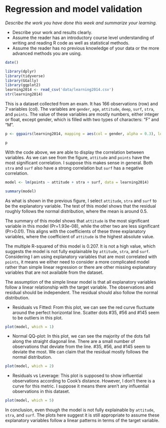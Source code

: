 # Regression and model validation


*Describe the work you have done this week and summarize your learning.*

- Describe your work and results clearly. 
- Assume the reader has an introductory course level understanding of writing and reading R code as well as statistical methods.
- Assume the reader has no previous knowledge of your data or the more advanced methods you are using.

```r
date()


```

```r

library(dplyr)
library(tidyverse)
library(GGally)
library(ggplot2)
learning2014 <- read_csv('data/learning2014.csv')
str(learning2014)
```


This is a dataset collected from an exam. It has 166 observations (row) and 7 variables (col). The variables are `gender`, `age`, `attitude`, `deep`, `surf`, `stra`, and `points`. The value of these variables are mostly numbers, either integer or float, except gender, which is filled with two types of characters: "F" and "M". 

```r

p <- ggpairs(learning2014, mapping = aes(col = gender, alpha = 0.3), lower = list(combo = wrap("facethist", bins = 20)))

p

```

With the code above, we are able to display the correlation between variables. As we can see from the figure, `attitude` and `points` have the most significant correlation. I suppose this makes sense in general.  Both `stra` and `surf` also have a strong correlation but `surf` has a negative correlation.


```r

model <- lm(points ~ attitude + stra + surf, data = learning2014)

summary(model)


```

<!--Explain and interpret the statistical test related to the model parameters-->
As what is shown in the previous figure, I select `attitude`, `stra` and `surf` to be the explanatory variable. The test of this model shows that the residual roughly follows the normal distribution, where the mean is around 0.5. 


<!-- Using a summary of your fitted model, explain the relationship between the chosen explanatory variables and the target variable (interpret the model parameters). Explain and interpret the multiple R-squared of the model. -->
The summary of this model shows that `attitude` is the most significant variable in this model (Pr=1.93e-08), while the other two are less significant (Pr>0.01). This aligns with the coefficients of these three explanatory variables, where the coefficient of  `attitude` is the highest absolute value.

The multiple R-squared of this model is 0.207. It is not a high value, which suggests the model is not fully explainable by `attitude`, `stra`, and `surf`. Considering I am using explanatory variables that are most correlated with `points`, it means we either need to consider a more complicated model rather than simple linear regression or there are other missing explanatory variables that are not available from the dataset.

<!-- Produce the following diagnostic plots: Residuals vs Fitted values, Normal QQ-plot and Residuals vs Leverage. Explain the assumptions of the model and interpret the validity of those assumptions based on the diagnostic plots. -->

The assumption of the simple linear model is that all explanatory variables follow a linear relationship with the target variable. The observations and residual should be independent. The residual should also follow the normal distribution. 


* Residuals vs Fitted: From this plot, we can see the red curve fluctuate around the perfect horizontal line. Scatter dots #35, #56 and #145 seem to be outliers in this plot.
```r
plot(model, which = 1)
```


* Normal QQ-plot: In this plot, we can see the majority of the dots fall along the straight diagonal line. There are a small number of observations that deviate from the line. #35, #56, and #145 seem to deviate the most. We can claim that the residual mostly follows the normal distribution.
```r
plot(model, which = 2)
```


* Residuals vs Leverage: This plot is supposed to show influential observations according to Cook's distance. However, I don't there is a curve for this metric. I suppose it means there aren't any influential observations in this dataset.
```r
plot(model, which = 5)
```


In conclusion, even though the model is not fully explainable by `attitude`, `stra`, and `surf`. The plots here suggest it is still appropriate to assume these explanatory variables follow a linear patterns in terms of the target variable.